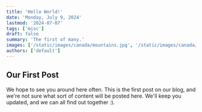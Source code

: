 ```yaml
---
title: 'Hello World!'
date: 'Monday, July 9, 2024'
lastmod: '2024-07-07'
tags: ['misc']
draft: false
summary: 'The first of many.'
images: ['/static/images/canada/mountains.jpg', '/static/images/canada/toronto.jpg']
authors: ['default']
---
```


## Our First Post

We hope to see you around here often. This is the first post on our blog, and we're not sure
what sort of content will be posted here. We'll keep you updated, and we can all find out together \:\).
